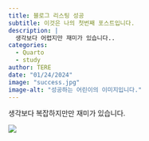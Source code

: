 ```yaml
---
title: 블로그 리스팅 성공
subtitle: 이것은 나의 첫번째 포스트입니다.
description: |
  생각보다 어렵지만 재미가 있습니다..
categories:
  - Quarto
  - study
author: TERE
date: "01/24/2024"
image: "success.jpg"
image-alt: "성공하는 어린이의 이미지입니다."
---
```


생각보다 복잡하지만만 재미가 있습니다.

![](success.jpg){.preview-image fig-align="center" fig-alt="성공하는 어린이의 이미지입니다."}
